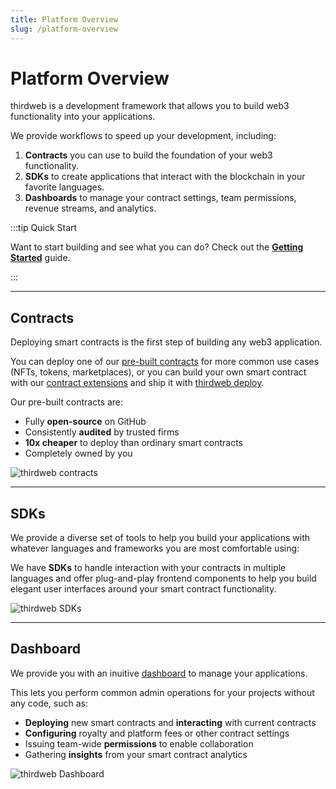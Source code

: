 ```yaml
---
title: Platform Overview
slug: /platform-overview
---
```



# Platform Overview

<div className="heroGrid">

<div>
<p>thirdweb is a development framework that allows you to build web3 functionality into your applications.</p>

<p> We provide workflows to speed up your development, including:</p>

1. **Contracts** you can use to build the foundation of your web3 functionality.
2. **SDKs** to create applications that interact with the blockchain in your favorite languages.
3. **Dashboards** to manage your contract settings, team permissions, revenue streams, and analytics.

</div>

<div className="heroGridImageContainer">
  <ThemedImage
    sources={{
      light: "/assets/hero-light.png",
      dark: "/assets/hero-dark.png",
    }}
    className="heroGridImage"
    alt="thirdweb Core Pillars"
  />
</div>

</div>

:::tip Quick Start

Want to start building and see what you can do? Check out the **[Getting Started](/getting-started/deploying-contracts)** guide.

:::

<hr
  style={{
    marginTop: 32,
    backgroundColor: "var(--ifm-toc-border-color)",
  }}
/>

## Contracts

<div className="heroGrid">

<div>
  <p>Deploying smart contracts is the first step of building any web3 application.</p>

You can deploy one of our [pre-built contracts](/pre-built-contracts) for more common use cases (NFTs, tokens, marketplaces),
or you can build your own smart contract with our [contract extensions](/contracts-sdk) and ship it with [thirdweb deploy](/cli).

<p style={{ marginBottom: 6 }}>Our pre-built contracts are:</p>

- Fully **open-source** on GitHub
- Consistently **audited** by trusted firms
- **10x cheaper** to deploy than ordinary smart contracts
- Completely owned by you

<div className="row" style={{marginBottom:24}}>

<div className="col col--12" style={{ marginTop: 8 }}>
  <QuickstartCard
    name="Learn more about contracts"
    link="/pre-built-contracts"
    image="/assets/icons/general.png"
  />
</div>

</div>

</div>

<div className="heroGridImageContainer">
  <Image
    alt="thirdweb contracts"
    img={require(`/assets/portal_imgs_1-04.png`)}
  />
</div>

</div>

<hr
  style={{
    marginTop: 32,
    backgroundColor: "var(--ifm-toc-border-color)",
  }}
/>

## SDKs

<div className="heroGrid">
  <div>
    <p>
      We provide a diverse set of tools to help you build your applications with whatever languages
      and frameworks you are most comfortable using:
    </p>

We have **SDKs** to handle interaction with your contracts in multiple languages and offer plug-and-play frontend components to help you
build elegant user interfaces around your smart contract functionality.

<div className="row" style={{marginBottom:24}}>

<div className="col col--12" style={{ marginTop: 8 }}>
  <QuickstartCard
    name="Learn more about SDKs"
    link="/web3-sdk"
    image="/assets/icons/general.png"
  />
</div>

</div>

<p>

</p>

  </div>
  <div className="heroGridImageContainer">
    <Image img={require(`/assets/portal_imgs_1-03.png`)} alt="thirdweb SDKs" />
  </div>
</div>

<hr
  style={{
    marginTop: 32,
    backgroundColor: "var(--ifm-toc-border-color)",
  }}
/>

## Dashboard

<div className="heroGrid">
  
  <div>
    <p>
      We provide you with an inuitive <a href='https://thirdweb.com/dashboard'>dashboard</a> to manage your applications.
    </p>

This lets you perform common admin operations for your projects without any code, such as:

- **Deploying** new smart contracts and **interacting** with current contracts
- **Configuring** royalty and platform fees or other contract settings
- Issuing team-wide **permissions** to enable collaboration
- Gathering **insights** from your smart contract analytics

</div>

<div className="heroGridImageContainer">
  <Image
    img={require(`/assets/portal_imgs_1-02.png`)}
    className="heroGridImage"
    alt="thirdweb Dashboard"
  />
</div>

</div>
